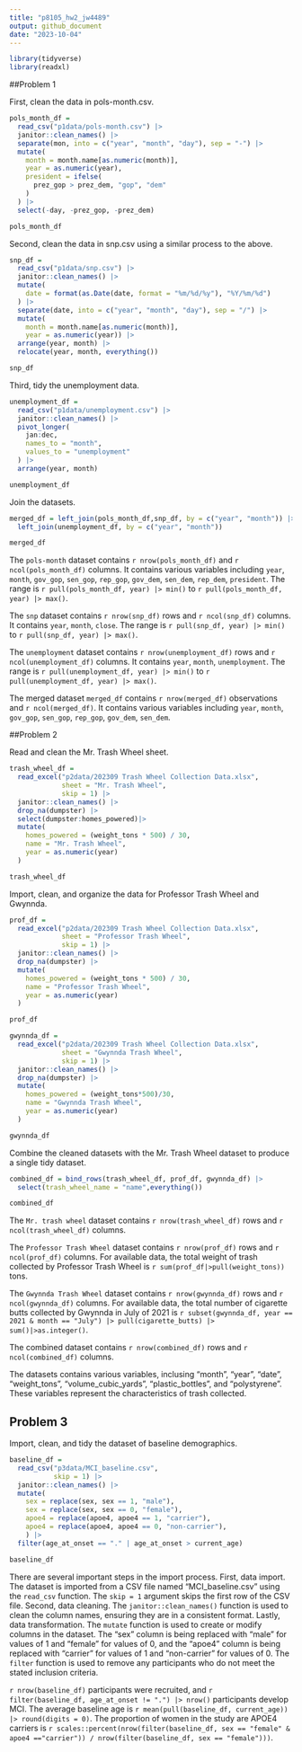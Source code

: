```yaml
---
title: "p8105_hw2_jw4489"
output: github_document
date: "2023-10-04"
---
```


```r
library(tidyverse)
library(readxl)
```


##Problem 1

First, clean the data in pols-month.csv.

```r
pols_month_df = 
  read_csv("p1data/pols-month.csv") |> 
  janitor::clean_names() |> 
  separate(mon, into = c("year", "month", "day"), sep = "-") |> 
  mutate(
    month = month.name[as.numeric(month)],
    year = as.numeric(year),
    president = ifelse(
      prez_gop > prez_dem, "gop", "dem"
    )
  ) |> 
  select(-day, -prez_gop, -prez_dem)

pols_month_df
```

Second, clean the data in snp.csv using a similar process to the above.

```r
snp_df = 
  read_csv("p1data/snp.csv") |>
  janitor::clean_names() |> 
  mutate(
    date = format(as.Date(date, format = "%m/%d/%y"), "%Y/%m/%d")
  ) |> 
  separate(date, into = c("year", "month", "day"), sep = "/") |> 
  mutate(
    month = month.name[as.numeric(month)],
    year = as.numeric(year)) |>
  arrange(year, month) |>
  relocate(year, month, everything())

snp_df
```

Third, tidy the unemployment data.

```r
unemployment_df = 
  read_csv("p1data/unemployment.csv") |> 
  janitor::clean_names() |> 
  pivot_longer(
    jan:dec,
    names_to = "month",
    values_to = "unemployment"
  ) |>
  arrange(year, month)

unemployment_df
```

Join the datasets.

```r
merged_df = left_join(pols_month_df,snp_df, by = c("year", "month")) |> 
  left_join(unemployment_df, by = c("year", "month"))

merged_df
```

The `pols-month` dataset contains `r nrow(pols_month_df)` and `r ncol(pols_month_df)` columns. It contains various variables including `year`, `month`, `gov_gop`, `sen_gop`, `rep_gop`, `gov_dem`, `sen_dem`, `rep_dem`, `president`. The range is `r pull(pols_month_df, year) |> min()` to `r pull(pols_month_df, year) |> max()`. 

The `snp` dataset contains `r nrow(snp_df)` rows and `r ncol(snp_df)` columns. It contains `year`, `month`, `close`. The range is `r pull(snp_df, year) |> min()` to `r pull(snp_df, year) |> max()`.

The `unemployment` dataset contains `r nrow(unemployment_df)` rows and `r ncol(unemployment_df)` columns. It contains `year`, `month`, `unemployment`. The range is `r pull(unemployment_df, year) |> min()` to `r pull(unemployment_df, year) |> max()`.

The merged dataset `merged_df` contains `r nrow(merged_df)` observations and `r ncol(merged_df)`. It contains various variables including `year`, `month`, `gov_gop`, `sen_gop`, `rep_gop`, `gov_dem`, `sen_dem`. 

##Problem 2

Read and clean the Mr. Trash Wheel sheet.

```r
trash_wheel_df = 
  read_excel("p2data/202309 Trash Wheel Collection Data.xlsx", 
             sheet = "Mr. Trash Wheel", 
             skip = 1) |> 
  janitor::clean_names() |>
  drop_na(dumpster) |> 
  select(dumpster:homes_powered)|> 
  mutate(
    homes_powered = (weight_tons * 500) / 30,
    name = "Mr. Trash Wheel",
    year = as.numeric(year)
  )

trash_wheel_df
```

Import, clean, and organize the data for Professor Trash Wheel and Gwynnda.

```r
prof_df = 
  read_excel("p2data/202309 Trash Wheel Collection Data.xlsx", 
             sheet = "Professor Trash Wheel", 
             skip = 1) |> 
  janitor::clean_names() |>
  drop_na(dumpster) |> 
  mutate(
    homes_powered = (weight_tons * 500) / 30,
    name = "Professor Trash Wheel",
    year = as.numeric(year)
  )

prof_df
```

```r
gwynnda_df = 
  read_excel("p2data/202309 Trash Wheel Collection Data.xlsx", 
             sheet = "Gwynnda Trash Wheel",
             skip = 1) |> 
  janitor::clean_names() |>
  drop_na(dumpster) |> 
  mutate(
    homes_powered = (weight_tons*500)/30,
    name = "Gwynnda Trash Wheel",
    year = as.numeric(year)
  )

gwynnda_df
```

Combine the cleaned datasets with the Mr. Trash Wheel dataset to produce a single tidy dataset. 

```r
combined_df = bind_rows(trash_wheel_df, prof_df, gwynnda_df) |> 
  select(trash_wheel_name = "name",everything())

combined_df
```

The `Mr. trash wheel` dataset contains `r nrow(trash_wheel_df)` rows and `r ncol(trash_wheel_df)` columns.

The `Professor Trash Wheel` dataset contains `r nrow(prof_df)` rows and `r ncol(prof_df)` columns. For available data, the total weight of trash collected by Professor Trash Wheel is `r sum(prof_df|>pull(weight_tons))` tons.

The `Gwynnda Trash Wheel` dataset contains `r nrow(gwynnda_df)` rows and `r ncol(gwynnda_df)` columns. For available data, the total number of cigarette butts collected by Gwynnda in July of 2021 is `r subset(gwynnda_df, year == 2021 & month == "July") |> pull(cigarette_butts) |> sum()|>as.integer()`.

The combined dataset contains `r nrow(combined_df)` rows and `r ncol(combined_df)` columns. 

The datasets contains various variables, inclusing “month”, “year”, “date”, “weight_tons”, “volume_cubic_yards”, “plastic_bottles”, and “polystyrene”. These variables represent the characteristics of trash collected.

## Problem 3

Import, clean, and tidy the dataset of baseline demographics.

```r
baseline_df = 
  read_csv("p3data/MCI_baseline.csv", 
           skip = 1) |> 
  janitor::clean_names() |>
  mutate(
    sex = replace(sex, sex == 1, "male"),
    sex = replace(sex, sex == 0, "female"),
    apoe4 = replace(apoe4, apoe4 == 1, "carrier"),
    apoe4 = replace(apoe4, apoe4 == 0, "non-carrier"),
    ) |>
  filter(age_at_onset == "." | age_at_onset > current_age)

baseline_df  
```

There are several important steps in the import process. First, data import. The dataset is imported from a CSV file named "MCI_baseline.csv" using the `read_csv` function. The `skip = 1` argument skips the first row of the CSV file. Second, data cleaning. The `janitor::clean_names()` function is used to clean the column names, ensuring they are in a consistent format. Lastly, data transformation. The `mutate` function is used to create or modify columns in the dataset. The "sex" column is being replaced with "male" for values of 1 and "female" for values of 0, and the "apoe4" column is being replaced with "carrier" for values of 1 and "non-carrier" for values of 0. The `filter` function is used to remove any participants who do not meet the stated inclusion criteria.

`r nrow(baseline_df)` participants were recruited, and `r filter(baseline_df, age_at_onset != ".") |> nrow()` participants develop MCI. The average baseline age is `r mean(pull(baseline_df, current_age)) |> round(digits = 0)`. The proportion of women in the study are APOE4 carriers is `r scales::percent(nrow(filter(baseline_df, sex == "female" & apoe4 =="carrier")) / nrow(filter(baseline_df, sex == "female")))`.





